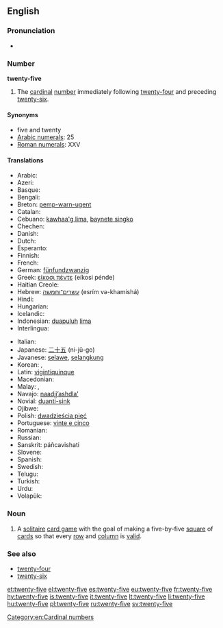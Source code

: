 ==English==

===Pronunciation===
* {{audio|en-us-twenty-five.ogg|Audio (US)}}

===Number===
'''twenty-five'''

# The [[cardinal]] [[number]] immediately following [[twenty-four]] and preceding [[twenty-six]].

====Synonyms====
* five and twenty
* [[w:Arabic numerals|Arabic numerals]]: 25
* [[w:Roman numerals|Roman numerals]]: XXV

====Translations====
{{trans-top|twenty-five}}
* Arabic: {{Arab|[[خمسة وعشرين]]}} {{unicode|(xámsa w-ʕišrīn)}}
* Azeri: {{t+|az|iyirmi beş}}
* Basque: {{t+|eu|hogeita bost|xs=Basque}}
* Bengali: {{t-|bn|পঁচিশ|tr=pỗchish|sc=Beng}}
* Breton: [[pemp-warn-ugent]]
* Catalan: {{t+|ca|vint-i-cinc}}
* Cebuano: [[kawhaa'g lima]], [[baynete singko]]
* Chechen: {{tø|ce|ткъе пхиъ|tr=tqe pxi’}}
* Danish: {{t-|da|femogtyve}}
* Dutch: {{t+|nl|vijfentwintig}}
* Esperanto: {{t-|eo|dudek kvin|xs=Esperanto}}
* Finnish: {{t-|fi|kaksikymmentäviisi}}
* French: {{t+|fr|vingt-cinq|m}}
* German: [[fünfundzwanzig]]
* Greek: [[είκοσι πέντε]] (eíkosi pénde)
* Haitian Creole: {{tø|ht|vennsenk}}
* Hebrew: [[עשרים־וחמשה]] (esrím və-khamishá)
* Hindi: {{t+|hi|पच्चीस|tr=pacchees|xs=Hindi}}
* Hungarian: {{t+|hu|huszonöt}}
* Icelandic: {{t+|is|tuttugu og fimm}} {{indecl}}
* Indonesian: [[duapuluh]] [[lima]]
* Interlingua: {{t-|ia|vinti-cinque}}
{{trans-mid}}
* Italian: {{t+|it|venticinque}}
* Japanese: [[二十五]] (ni-jū-go)
* Javanese: [[selawe]], [[selangkung]]
* Korean: {{t-|ko|스물다섯|tr=seumul daseos|sc=Kore}}, {{t-|ko|이십오|tr=isib-o|sc=Kore}}
* Latin: [[vigintiquinque]]
* Macedonian: {{t-|mk|дваесет и пет|tr=dváeset i pet}}
* Malay: {{t-|ms|dua puluh lima}}, {{t-|ms|lima likur}}
* Navajo: [[naadįįʼashdlaʼ]]
* Novial: [[duanti-sink]]
* Ojibwe: {{tø|oj|niishtana-ashi-naanan}}
* Polish: [[dwadzieścia pięć]]
* Portuguese: [[vinte e cinco]] {{m}}
* Romanian: {{t-|ro|douăzeci și cinci}}
* Russian: {{t+|ru|двадцать пять|tr=dvadtsat’ pjat’}}
* Sanskrit: páñcavi{{m}}shati
* Slovene: {{t-|sl|petindvajset}}
* Spanish: {{t+|es|veinticinco|m}}
* Swedish: {{t+|sv|tjugofem}}
* Telugu: {{t-|te|ఇరవై ఐదు|tr=iravai aidu}}
* Turkish: {{t+|tr|yirmi beş}}
* Urdu: {{t-|ur|پچیس|tr=pacchees|xs=Urdu}}
* Volapük: {{t-|vo|teldeglul}}
{{trans-bottom}}

===Noun===
{{en-noun|-}}

# A [[solitaire]] [[card game]] with the goal of making a five-by-five [[square]] of [[card]]s so that every [[row]] and [[column]] is [[valid]].

===See also===
* [[twenty-four]]
* [[twenty-six]]

[[Category:en:Cardinal numbers]]

[[et:twenty-five]]
[[el:twenty-five]]
[[es:twenty-five]]
[[eu:twenty-five]]
[[fr:twenty-five]]
[[hy:twenty-five]]
[[is:twenty-five]]
[[it:twenty-five]]
[[lt:twenty-five]]
[[li:twenty-five]]
[[hu:twenty-five]]
[[pl:twenty-five]]
[[ru:twenty-five]]
[[sv:twenty-five]]